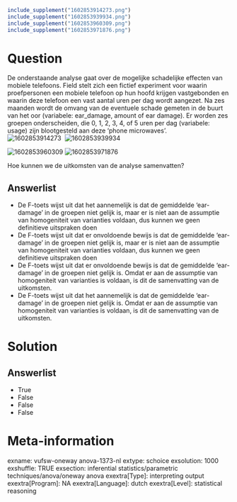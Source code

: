 ```r
include_supplement("1602853914273.png")
include_supplement("1602853939934.png")
include_supplement("1602853960309.png")
include_supplement("1602853971876.png")
```

Question
========
De onderstaande analyse gaat over de mogelijke schadelijke effecten van
mobiele telefoons. Field stelt zich een fictief experiment voor waarin
proefpersonen een mobiele telefoon op hun hoofd krijgen vastgebonden en
waarin deze telefoon een vast aantal uren per dag wordt aangezet. Na zes
maanden wordt de omvang van de eventuele schade gemeten in de buurt van
het oor (variabele: ear\_damage, amount of ear damage). Er worden zes
groepen onderscheiden, die 0, 1, 2, 3, 4, of 5 uren per dag (variabele:
usage) zijn blootgesteld aan deze ‘phone microwaves’.  
<img src="1602853914273.png" class="fr-fic fr-dii tvcss_2"
alt="1602853914273" /> 
<img src="1602853939934.png" class="fr-fic fr-dii tvcss_3"
alt="1602853939934" />  
  
<img src="1602853960309.png" class="fr-fic fr-dii tvcss_4"
alt="1602853960309" /> <img src="1602853971876.png" class="fr-fic fr-dii tvcss_5"
alt="1602853971876" />  
  
Hoe kunnen we de uitkomsten van de analyse samenvatten?

Answerlist
----------
* De F-toets wijst uit dat het aannemelijk is dat de gemiddelde
  ‘ear-damage’ in de groepen niet gelijk is, maar er is niet aan de
  assumptie van homogeniteit van varianties voldaan, dus kunnen we geen
  definitieve uitspraken doen
* De F-toets wijst uit dat er onvoldoende bewijs is dat de gemiddelde
  ‘ear-damage’ in de groepen niet gelijk is, maar er is niet aan de
  assumptie van homogeniteit van varianties voldaan, dus kunnen we geen
  definitieve uitspraken doen
* De F-toets wijst uit dat er onvoldoende bewijs is dat de gemiddelde
  ‘ear-damage’ in de groepen niet gelijk is. Omdat er aan de assumptie van
  homogeniteit van varianties is voldaan, is dit de samenvatting van de
  uitkomsten.
* De F-toets wijst uit dat het aannemelijk is dat de gemiddelde
  ‘ear-damage’ in de groepen niet gelijk is. Omdat er aan de assumptie van
  homogeniteit van varianties is voldaan, is dit de samenvatting van de
  uitkomsten.

Solution
========










Answerlist
----------
* True
* False
* False
* False

Meta-information
================
exname: vufsw-oneway anova-1373-nl
extype: schoice
exsolution: 1000
exshuffle: TRUE
exsection: inferential statistics/parametric techniques/anova/oneway anova
exextra[Type]: interpreting output
exextra[Program]: NA
exextra[Language]: dutch
exextra[Level]: statistical reasoning

